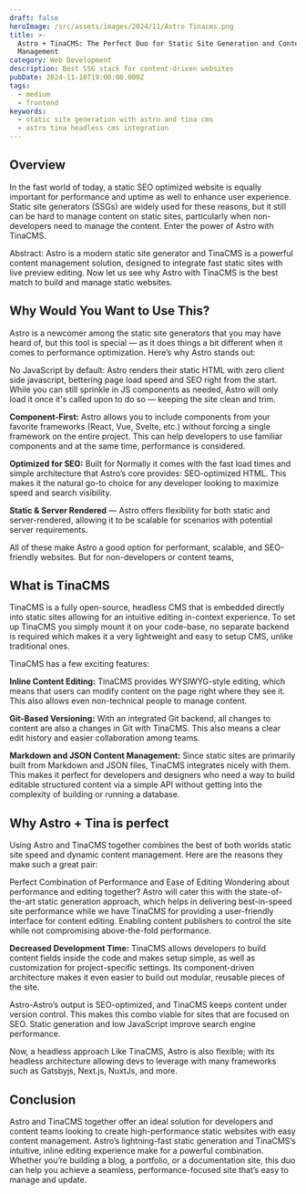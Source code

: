 ```yaml
---
draft: false
heroImage: /src/assets/images/2024/11/Astro Tinacms.png
title: >-
  Astro + TinaCMS: The Perfect Duo for Static Site Generation and Content
  Management
category: Web Development
description: Best SSG stack for content-driven websites
pubDate: 2024-11-10T19:00:00.000Z
tags:
  - medium
  - frontend
keywords:
  - static site generation with astro and tina cms
  - astro tina headless cms integration
---
```


## Overview

In the fast world of today, a static SEO optimized website is equally important for performance and uptime as well to enhance user experience. Static site generators (SSGs) are widely used for these reasons, but it still can be hard to manage content on static sites, particularly when non-developers need to manage the content. Enter the power of Astro with TinaCMS.

Abstract: Astro is a modern static site generator and TinaCMS is a powerful content management solution, designed to integrate fast static sites with live preview editing. Now let us see why Astro with TinaCMS is the best match to build and manage static websites.

## Why Would You Want to Use This?

Astro is a newcomer among the static site generators that you may have heard of, but this tool is special — as it does things a bit different when it comes to performance optimization. Here’s why Astro stands out:

No JavaScript by default: Astro renders their static HTML with zero client side javascript, bettering page load speed and SEO right from the start. While you can still sprinkle in JS components as needed, Astro will only load it once it's called upon to do so — keeping the site clean and trim.

**Component-First:** Astro allows you to include components from your favorite frameworks (React, Vue, Svelte, etc.) without forcing a single framework on the entire project. This can help developers to use familiar components and at the same time, performance is considered.

**Optimized for SEO:** Built for Normally it comes with the fast load times and simple architecture that Astro’s core provides: SEO-optimized HTML. This makes it the natural go-to choice for any developer looking to maximize speed and search visibility.

**Static & Server Rendered** — Astro offers flexibility for both static and server-rendered, allowing it to be scalable for scenarios with potential server requirements.

All of these make Astro a good option for performant, scalable, and SEO-friendly websites. But for non-developers or content teams,

## What is TinaCMS

TinaCMS is a fully open-source, headless CMS that is embedded directly into static sites allowing for an intuitive editing in-context experience. To set up TinaCMS you simply mount it on your code-base, no separate backend is required which makes it a very lightweight and easy to setup CMS, unlike traditional ones.

TinaCMS has a few exciting features:

**Inline Content Editing:** TinaCMS provides WYSIWYG-style editing, which means that users can modify content on the page right where they see it. This also allows even non-technical people to manage content.

**Git-Based Versioning:** With an integrated Git backend, all changes to content are also a changes in Git with TinaCMS. This also means a clear edit history and easier collaboration among teams.

**Markdown and JSON Content Management:** Since static sites are primarily built from Markdown and JSON files, TinaCMS integrates nicely with them. This makes it perfect for developers and designers who need a way to build editable structured content via a simple API without getting into the complexity of building or running a database.

## Why Astro + Tina is perfect

Using Astro and TinaCMS together combines the best of both worlds static site speed and dynamic content management. Here are the reasons they make such a great pair:

Perfect Combination of Performance and Ease of Editing Wondering about performance and editing together? Astro will cater this with the state-of-the-art static generation approach, which helps in delivering best-in-speed site performance while we have TinaCMS for providing a user-friendly interface for content editing. Enabling content publishers to control the site while not compromising above-the-fold performance.

**Decreased Development Time:** TinaCMS allows developers to build content fields inside the code and makes setup simple, as well as customization for project-specific settings. Its component-driven architecture makes it even easier to build out modular, reusable pieces of the site.

Astro-Astro’s output is SEO-optimized, and TinaCMS keeps content under version control. This makes this combo viable for sites that are focused on SEO. Static generation and low JavaScript improve search engine performance.

Now, a headless approach Like TinaCMS, Astro is also flexible; with its headless architecture allowing devs to leverage with many frameworks such as Gatsbyjs, Next.js, NuxtJs, and more.

## Conclusion

Astro and TinaCMS together offer an ideal solution for developers and content teams looking to create high-performance static websites with easy content management. Astro’s lightning-fast static generation and TinaCMS’s intuitive, inline editing experience make for a powerful combination. Whether you’re building a blog, a portfolio, or a documentation site, this duo can help you achieve a seamless, performance-focused site that’s easy to manage and update.
